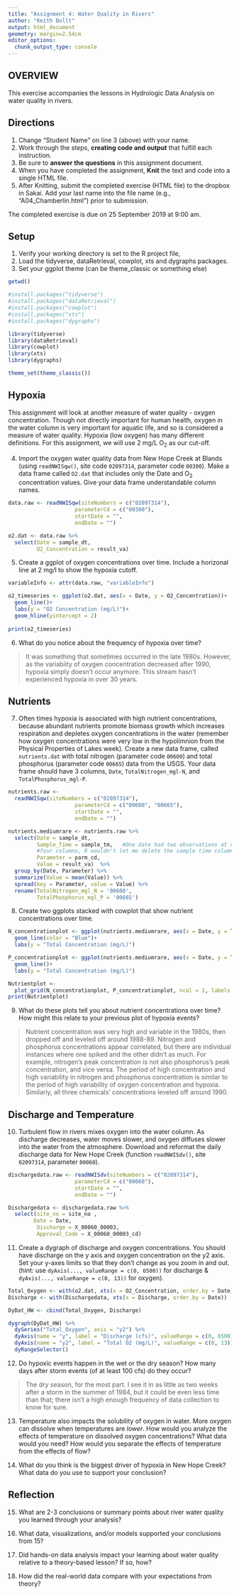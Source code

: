 ```yaml
---
title: "Assignment 4: Water Quality in Rivers"
author: "Keith Bollt"
output: html_document
geometry: margin=2.54cm
editor_options: 
  chunk_output_type: console
---
```


## OVERVIEW

This exercise accompanies the lessons in Hydrologic Data Analysis on water quality in rivers.

## Directions
1. Change "Student Name" on line 3 (above) with your name.
3. Work through the steps, **creating code and output** that fulfill each instruction.
4. Be sure to **answer the questions** in this assignment document.
6. When you have completed the assignment, **Knit** the text and code into a single HTML file.
8. After Knitting, submit the completed exercise (HTML file) to the dropbox in Sakai. Add your last name into the file name (e.g., "A04_Chamberlin.html") prior to submission.

The completed exercise is due on 25 September 2019 at 9:00 am.

## Setup

1. Verify your working directory is set to the R project file, 
2. Load the tidyverse, dataRetrieval, cowplot, xts and dygraphs packages. 
3. Set your ggplot theme (can be theme_classic or something else)

```r
getwd()

#install.packages("tidyverse")
#install.packages("dataRetrieval")
#install.packages("cowplot") 
#install.packages("xts")
#install.packages("dygraphs")

library(tidyverse)
library(dataRetrieval)
library(cowplot)
library(xts)
library(dygraphs)

theme_set(theme_classic())
```

## Hypoxia

This assignment will look at another measure of water quality - oxygen concentration. Though not directly important for human health, oxygen in the water column is very important for aquatic life, and so is considered a measure of water quality. Hypoxia (low oxygen) has many different definitions. For this assignment, we will use 2 mg/L O~2~ as our cut-off.


4. Import the oxygen water quality data from New Hope Creek at Blands (using `readNWISqw()`, site code `02097314`, parameter code `00300`). Make a data frame called `O2.dat` that includes only the Date and O~2~ concentration values. Give your data frame understandable column names.

```r
data.raw <- readNWISqw(siteNumbers = c("02097314"),
                     parameterCd = c("00300"),
                     startDate = "",
                     endDate = "")

o2.dat <- data.raw %>%
  select(Date = sample_dt,
         O2_Concentration = result_va)
```

5. Create a ggplot of oxygen concentrations over time. Include a horizonal line at 2 mg/l to show the hypoxia cutoff. 

```r
variableInfo <- attr(data.raw, "variableInfo")

o2_timeseries <- ggplot(o2.dat, aes(x = Date, y = O2_Concentration))+
  geom_line()+
  labs(y = "O2 Concentration (mg/L)")+
  geom_hline(yintercept = 2)
  
print(o2_timeseries)
```

6. What do you notice about the frequency of hypoxia over time?

> It was something that sometimes occurred in the late 1980s. However, as the variabiity of oxygen concentration decreased after 1990, hypoxia simply doesn't occur anymore. This stream hasn't experienced hypoxia in over 30 years.

## Nutrients

7. Often times hypoxia is associated with high nutrient concentrations, because abundant nutrients promote biomass growth which increases respiration and depletes oxygen concentrations in the water (remember how oxygen concentrations were very low in the hypolimnion from the Physical Properties of Lakes week). Create a new data frame, called `nutrients.dat` with total nitrogen (parameter code `00600`) and total phosphorus (parameter code `00665`) data from the USGS. Your data frame should have 3 columns, `Date`, `TotalNitrogen_mgl-N`, and `TotalPhosphorus_mgl-P`. 


```r
nutrients.raw <- 
  readNWISqw(siteNumbers = c("02097314"),
                     parameterCd = c("00600", "00665"),
                     startDate = "",
                     endDate = "")

nutrients.mediumrare <- nutrients.raw %>%
  select(Date = sample_dt,
         Sample_Time = sample_tm,   #One date had two observations at different times of the day; my dataframe has
         #four columns, R wouldn't let me delete the sample time column.
         Parameter = parm_cd,
         Value = result_va)  %>%
  group_by(Date, Parameter) %>%
  summarize(Value = mean(Value)) %>%
  spread(key = Parameter, value = Value) %>%
  rename(TotalNitrogen_mgl_N = '00600', 
         TotalPhosphorus_mgl_P = '00665') 

```

8. Create two ggplots stacked with cowplot that show nutrient concentrations over time.

```r
N_concentrationplot <- ggplot(nutrients.mediumrare, aes(x = Date, y = TotalNitrogen_mgl_N))+
  geom_line(color = "Blue")+
  labs(y = "Total Concentration (mg/L)")

P_concentrationplot <- ggplot(nutrients.mediumrare, aes(x = Date, y = TotalPhosphorus_mgl_P))+
  geom_line()+
  labs(y = "Total Concentration (mg/L)")

Nutrientplot <-
  plot_grid(N_concentrationplot, P_concentrationplot, ncol = 1, labels = c('Nitrogen', 'Phosphorus'))
print(Nutrientplot)
```

9. What do these plots tell you about nutrient concentrations over time? How might this relate to your previous plot of hypoxia events?

> Nutrient concentration was very high and variable in the 1980s, then dropped off and leveled off around 1988-89. Nitrogen and phosphorus concentrations appear correlated, but there are individual instances where one spiked and the other didn't as much. For example, nitrogen's peak concentration is not also phosphorus's peak concentration, and vice versa.
The period of high concentration and high variability in nitrogen and phosphorus concentration is similar to the period of high variability of oxygen concentration and hypoxia. Similarly, all three chemicals' concentrations leveled off around 1990.

## Discharge and Temperature

10. Turbulent flow in rivers mixes oxygen into the water column. As discharge decreases, water moves slower, and oxygen diffuses slower into the water from the atmosphere. Download and reformat the daily discharge data for New Hope Creek (function `readNWISdv()`, site `02097314`, parameter `00060`). 

```r
dischargedata.raw <- readNWISdv(siteNumbers = c("02097314"),
                     parameterCd = c("00060"),
                     startDate = "",
                     endDate = "")

Dischargedata <- dischargedata.raw %>%
  select(site_no = site_no ,
        Date = Date,
         Discharge = X_00060_00003,
         Approval_Code = X_00060_00003_cd)
```

11. Create a dygraph of discharge and oxygen concentrations. You should have discharge on the y axis and oxygen concentration on the y2 axis. Set your y-axes limits so that they don't change as you zoom in and out. (hint: use `dyAxis(..., valueRange = c(0, 6500))` for discharge & `dyAxis(..., valueRange = c(0, 13))` for oxygen).
```r
Total_Oxygen <- with(o2.dat, xts(x = O2_Concentration, order.by = Date))
Discharge <- with(Dischargedata, xts(x = Discharge, order.by = Date))

DyDat_HW <- cbind(Total_Oxygen, Discharge)

dygraph(DyDat_HW) %>% 
  dySeries("Total_Oxygen", axis = "y2") %>% 
  dyAxis(name = "y", label = "Discharge (cfs)", valueRange = c(0, 6500)) %>%
  dyAxis(name = "y2", label = "Total O2 (mg/L)", valueRange = c(0, 13)) %>%
  dyRangeSelector()
```

12. Do hypoxic events happen in the wet or the dry season? How many days after storm events (of at least 100 cfs) do they occur? 

> The dry season, for the most part. I see it in as little as two weeks after a storm in the summer of 1984, but it could be even less time than that; there isn't a high enough frequency of data collection to know for sure.

13. Temperature also impacts the solubility of oxygen in water. More oxygen can dissolve when temperatures are *lower*. How would you analyze the effects of temperature on dissolved oxygen concentrations? What data would you need? How would you separate the effects of temperature from the effects of flow?

> 

14. What do you think is the biggest driver of hypoxia in New Hope Creek? What data do you use to support your conclusion?

> 

## Reflection
15. What are 2-3 conclusions or summary points about river water quality you learned through your analysis?

>

16. What data, visualizations, and/or models supported your conclusions from 15?

> 

17. Did hands-on data analysis impact your learning about water quality relative to a theory-based lesson? If so, how?

>

18.	How did the real-world data compare with your expectations from theory?

>
